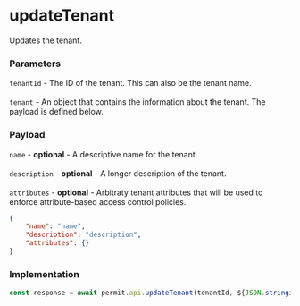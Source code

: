 # updateTenant

Updates the tenant.

### Parameters

`tenantId` - The ID of the tenant. This can also be the tenant name. <br/><br/>
`tenant` - An object that contains the information about the tenant. The payload is defined below.

### Payload

`name` - **optional** - A descriptive name for the tenant.<br/><br/>
`description` - **optional** - A longer description of the tenant.<br/><br/>
`attributes` - **optional** - Arbitraty tenant attributes that will be used to enforce attribute-based access control policies.<br/>

```json
{
	"name": "name",
	"description": "description",
	"attributes": {}
}
```

### Implementation

```js
const response = await permit.api.updateTenant(tenantId, ${JSON.stringify(tenant)});
```
